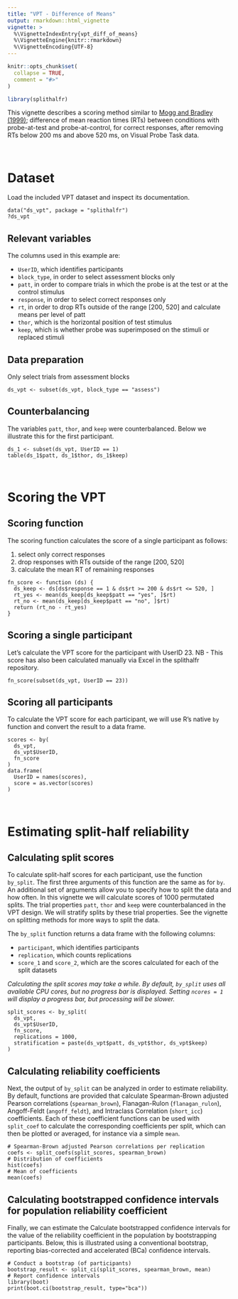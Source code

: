 ```yaml
---
title: "VPT - Difference of Means"
output: rmarkdown::html_vignette
vignette: >
  %\VignetteIndexEntry{vpt_diff_of_means}
  %\VignetteEngine{knitr::rmarkdown}
  %\VignetteEncoding{UTF-8}
---
```


```r
knitr::opts_chunk$set(
  collapse = TRUE,
  comment = "#>"
)
```

```r
library(splithalfr)
```
This vignette describes a scoring method similar to [Mogg and Bradley (1999)](https://doi.org/10.1080/026999399379050);
difference of mean reaction times (RTs) between conditions with probe-at-test and probe-at-control, for correct responses, after removing RTs below 200 ms and above 520 ms, on Visual Probe Task data.

<br />

# Dataset
Load the included VPT dataset and inspect its documentation.
```
data("ds_vpt", package = "splithalfr")
?ds_vpt
```
## Relevant variables
The columns used in this example are:

* `UserID`, which identifies participants
* `block_type`, in order to select assessment blocks only
* `patt`, in order to compare trials in which the probe is at the test or at the control stimulus
* `response`, in order to select correct responses only
* `rt`, in order to drop RTs outside of the range [200, 520] and calculate means per level of patt
* `thor`, which is the horizontal position of test stimulus
* `keep`, which is whether probe was superimposed on the stimuli or replaced stimuli

## Data preparation
Only select trials from assessment blocks
```
ds_vpt <- subset(ds_vpt, block_type == "assess")
```

## Counterbalancing
The variables `patt`, `thor`, and `keep` were counterbalanced. Below we illustrate this for the first participant.
```
ds_1 <- subset(ds_vpt, UserID == 1)
table(ds_1$patt, ds_1$thor, ds_1$keep)
```

<br />

# Scoring the VPT

## Scoring function

The scoring function calculates the score of a single participant as follows:

1. select only correct responses
2. drop responses with RTs outside of the range [200, 520]
3. calculate the mean RT of remaining responses

```
fn_score <- function (ds) {
  ds_keep <- ds[ds$response == 1 & ds$rt >= 200 & ds$rt <= 520, ]
  rt_yes <- mean(ds_keep[ds_keep$patt == "yes", ]$rt)
  rt_no <- mean(ds_keep[ds_keep$patt == "no", ]$rt)
  return (rt_no - rt_yes)
}
```

## Scoring a single participant
Let's calculate the VPT score for the participant with UserID 23. NB - This score has also been calculated manually via Excel in the splithalfr repository.
```
fn_score(subset(ds_vpt, UserID == 23))
```

## Scoring all participants
To calculate the VPT score for each participant, we will use R's native `by` function and convert the result to a data frame.
```
scores <- by(
  ds_vpt,
  ds_vpt$UserID,
  fn_score
)
data.frame(
  UserID = names(scores),
  score = as.vector(scores)
)
```

<br />

# Estimating split-half reliability

## Calculating split scores
To calculate split-half scores for each participant, use the function `by_split`. The first three arguments of this function are the same as for `by`. An additional set of arguments allow you to specify how to split the data and how often. In this vignette we will calculate scores of 1000 permutated splits. The trial properties `patt`, `thor` and `keep` were counterbalanced in the VPT design. We will stratify splits by these trial properties. See the vignette on splitting methods for more ways to split the data.

The `by_split` function returns a data frame with the following columns:

* `participant`, which identifies participants
* `replication`, which counts replications
* `score_1` and `score_2`, which are the scores calculated for each of the split datasets

*Calculating the split scores may take a while. By default, `by_split` uses all available CPU cores, but no progress bar is displayed. Setting `ncores = 1` will display a progress bar, but processing will be slower.*

```
split_scores <- by_split(
  ds_vpt,
  ds_vpt$UserID,
  fn_score,
  replications = 1000,
  stratification = paste(ds_vpt$patt, ds_vpt$thor, ds_vpt$keep)
)
```

## Calculating reliability coefficients
Next, the output of `by_split` can be analyzed in order to estimate reliability. By default, functions are provided that calculate Spearman-Brown adjusted Pearson correlations (`spearman_brown`), Flanagan-Rulon (`flanagan_rulon`), Angoff-Feldt (`angoff_feldt`), and Intraclass Correlation (`short_icc`) coefficients. Each of these coefficient functions can be used with `split_coef` to calculate the corresponding coefficients per split, which can then be plotted or averaged, for instance via a simple `mean`. 

```
# Spearman-Brown adjusted Pearson correlations per replication
coefs <- split_coefs(split_scores, spearman_brown)
# Distribution of coefficients
hist(coefs)
# Mean of coefficients
mean(coefs)
```

## Calculating bootstrapped confidence intervals for population reliability coefficient
Finally, we can estimate the Calculate bootstrapped confidence intervals for the value of the reliability coefficient in the population by bootstrapping participants. Below, this is illustrated using a conventional bootstrap, reporting bias-corrected and accelerated (BCa) confidence intervals.

```
# Conduct a bootstrap (of participants)
bootstrap_result <- split_ci(split_scores, spearman_brown, mean)
# Report confidence intervals
library(boot)
print(boot.ci(bootstrap_result, type="bca"))
```